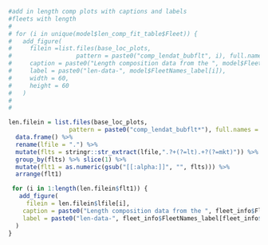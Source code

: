 
<!-- ======================================================================= -->
<!-- **********************  Length Samples ******************************** --> 
<!-- ======================================================================= -->


```r
#add in length comp plots with captions and labels
#fleets with length
# 
# for (i in unique(model$len_comp_fit_table$Fleet)) {
#   add_figure(
#     filein =list.files(base_loc_plots, 
#                  pattern = paste0("comp_lendat_bubflt", i), full.names = TRUE)[1],
#     caption = paste0("Length composition data from the ", model$FleetNames_parsed[i]),
#     label = paste0("len-data-", model$FleetNames_label[i]),
#     width = 60,
#     height = 60
#   )
#   
#   

len.filein = list.files(base_loc_plots, 
                 pattern = paste0("comp_lendat_bubflt*"), full.names = TRUE) %>%
  data.frame() %>%
  rename(lfile = ".") %>%
  mutate(flts = stringr::str_extract(lfile,".?+(?=lt).+?(?=mkt)")) %>%
  group_by(flts) %>% slice(1) %>%
  mutate(flt1 = as.numeric(gsub("[[:alpha:]]", "", flts))) %>%
  arrange(flt1)
```

```r
 for (i in 1:length(len.filein$flt1)) {   
   add_figure( 
     filein = len.filein$lfile[i],
    caption = paste0("Length composition data from the ", fleet_info$FleetNames_parsed[fleet_info$fleet_ID==len.filein$flt1[i]] ),
    label = paste0("len-data-", fleet_info$FleetNames_label[fleet_info$fleet_ID==len.filein$flt1[i]])
  )
}

```